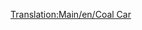 [[Translation:Main/en/Coal Car]]{{Template:Vagones/Es
|Imagen=[[File:en/Coaltruck.png]]
|Nombre=Vagón de carbón
|PrecioNormal=2,750 € (1,375 £)
|PesoNormal=18 / 48 t
|CapacidadNormal=30 t de carbón
|PrecioMono="
|PesoMono=18 / 53 t
|CapacidadMono=35 t de carbón
|PrecioMag="
|PesoMag=18 / 55 t
|CapacidadMag=37 t de carbón
|Descripción=El '''vagón de carbón''' puede transportar [[Main/es/Carbón|carbón]] desde las [[Main/es/Mina de carbón|minas de carbón]] hasta las [[Main/es/Central eléctrica|centrales eléctricas]]. Está disponible en los climas [[Main/en/Climas/Es#Templado|templado]] y [[Main/en/Climas/Es#Subártico|subártico]].
}}